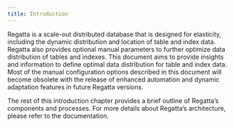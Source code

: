 ---
title: Introduction
---

Regatta is a scale-out distributed database that is designed for elasticity, including the dynamic distribution and location of table and index data. Regatta also provides optional manual parameters to further optimize data distribution of tables and indexes. This document aims to provide insights and information to define optimal data distribution for table and index data. Most of the manual configuration options described in this document will become obsolete with the release of enhanced automation and dynamic adaptation features in future Regatta versions.

The rest of this introduction chapter provides a brief outline of Regatta’s components and processes. For more details about Regatta’s architecture, please refer to the documentation.
